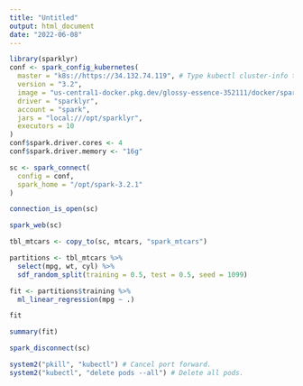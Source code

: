 ```yaml
---
title: "Untitled"
output: html_document
date: "2022-06-08"
---
```


```r
library(sparklyr)
conf <- spark_config_kubernetes(
  master = "k8s://https://34.132.74.119", # Type kubectl cluster-info to get this url.
  version = "3.2",
  image = "us-central1-docker.pkg.dev/glossy-essence-352111/docker/spark:3.2.1",
  driver = "sparklyr",
  account = "spark",
  jars = "local:///opt/sparklyr",
  executors = 10
)
conf$spark.driver.cores <- 4
conf$spark.driver.memory <- "16g"
```

```r
sc <- spark_connect(
  config = conf,
  spark_home = "/opt/spark-3.2.1"
)
```

```r
connection_is_open(sc)
```

```r
spark_web(sc)
```


```r
tbl_mtcars <- copy_to(sc, mtcars, "spark_mtcars")
```

```r
partitions <- tbl_mtcars %>%
  select(mpg, wt, cyl) %>%
  sdf_random_split(training = 0.5, test = 0.5, seed = 1099)
```

```r
fit <- partitions$training %>%
  ml_linear_regression(mpg ~ .)

fit
```

```r
summary(fit)
```

```r
spark_disconnect(sc)
```

```r
system2("pkill", "kubectl") # Cancel port forward.
system2("kubectl", "delete pods --all") # Delete all pods.
```
